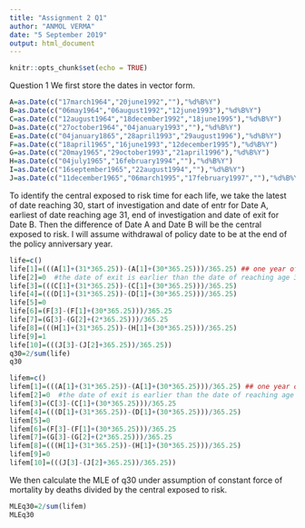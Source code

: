 ```yaml
---
title: "Assignment 2 Q1"
author: "ANMOL VERMA"
date: "5 September 2019"
output: html_document
---
```


```r
knitr::opts_chunk$set(echo = TRUE)
```

Question 1
We first store the dates in vector form.
```r
A=as.Date(c("17march1964","20june1992",""),"%d%B%Y")
B=as.Date(c("06may1964","06august1992","12june1993"),"%d%B%Y")
C=as.Date(c("12august1964","18december1992","18june1995"),"%d%B%Y")
D=as.Date(c("27october1964","04january1993",""),"%d%B%Y")
E=as.Date(c("04january1865","28april1993","29august1996"),"%d%B%Y")
F=as.Date(c("18april1965","16june1993","12december1995"),"%d%B%Y")
G=as.Date(c("20may1965","29october1993","21april1996"),"%d%B%Y")
H=as.Date(c("04july1965","16february1994",""),"%d%B%Y")
I=as.Date(c("16september1965","22august1994",""),"%d%B%Y")
J=as.Date(c("11december1965","06march1995","17february1997",""),"%d%B%Y")
```
To identify the central exposed to risk time for each life, we take the latest of date reaching   30, start of investigation and date of entr for Date A, earliest of date reaching age 31, end of  investigation and date of exit for Date B. Then the difference of Date A and Date B will be the   central exposed to risk. I will assume withdrawal of policy date to be at the end of the policy anniversary year. 
```r
life=c()
life[1]=(((A[1]+(31*365.25))-(A[1]+(30*365.25)))/365.25) ## one year of exposed to risk
life[2]=0  #the date of exit is earlier than the date of reaching age 30, therefore life B is not exposed to risk.
life[3]=(((C[1]+(31*365.25))-(C[1]+(30*365.25)))/365.25)
life[4]=(((D[1]+(31*365.25))-(D[1]+(30*365.25)))/365.25)
life[5]=0
life[6]=(F[3]-(F[1]+(30*365.25)))/365.25
life[7]=(G[3]-(G[2]+(2*365.25)))/365.25
life[8]=(((H[1]+(31*365.25))-(H[1]+(30*365.25)))/365.25)
life[9]=1    
life[10]=(((J[3]-(J[2]+365.25))/365.25))
q30=2/sum(life)
q30
```

```r
lifem=c()
lifem[1]=(((A[1]+(31*365.25))-(A[1]+(30*365.25)))/365.25) ## one year of exposed to risk
lifem[2]=0  #the date of exit is earlier than the date of reaching age 30, therefore life B is not exposed to risk.
lifem[3]=(C[3]-(C[1]+(30*365.25)))/365.25
lifem[4]=(((D[1]+(31*365.25))-(D[1]+(30*365.25)))/365.25)
lifem[5]=0
lifem[6]=(F[3]-(F[1]+(30*365.25)))/365.25
lifem[7]=(G[3]-(G[2]+(2*365.25)))/365.25
lifem[8]=(((H[1]+(31*365.25))-(H[1]+(30*365.25)))/365.25)
lifem[9]=0     
lifem[10]=(((J[3]-(J[2]+365.25))/365.25))
```

We then calculate the MLE of q30 under assumption of constant force of mortality by deaths divided by the central exposed to risk. 
```r
MLEq30=2/sum(lifem)
MLEq30
```
